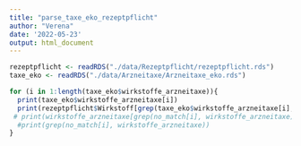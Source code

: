 ```yaml
---
title: "parse_taxe_eko_rezeptpflicht"
author: "Verena"
date: '2022-05-23'
output: html_document
---
```


```r
rezeptpflicht <- readRDS("./data/Rezeptpflicht/rezeptpflicht.rds")
taxe_eko <- readRDS("./data/Arzneitaxe/Arzneitaxe_eko.rds")
```

```r
for (i in 1:length(taxe_eko$wirkstoffe_arzneitaxe)){
  print(taxe_eko$wirkstoffe_arzneitaxe[i])
  print(rezeptpflicht$Wirkstoff[grep(taxe_eko$wirkstoffe_arzneitaxe[i],rezeptpflicht$Wirkstoff, ignore.case = TRUE)])
 # print(wirkstoffe_arzneitaxe[grep(no_match[i], wirkstoffe_arzneitaxe)])
  #print(grep(no_match[i], wirkstoffe_arzneitaxe))
}
```

